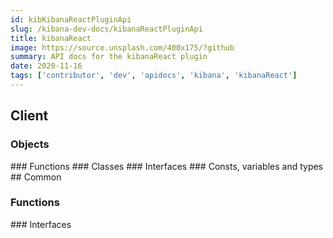 ```yaml
---
id: kibKibanaReactPluginApi
slug: /kibana-dev-docs/kibanaReactPluginApi
title: kibanaReact
image: https://source.unsplash.com/400x175/?github
summary: API docs for the kibanaReact plugin
date: 2020-11-16
tags: ['contributor', 'dev', 'apidocs', 'kibana', 'kibanaReact']
---
```



## Client

### Objects
<DocDefinitionList data={kibanaReactObj.client.objects}/>
### Functions
<DocDefinitionList data={kibanaReactObj.client.functions}/>
### Classes
<DocDefinitionList data={kibanaReactObj.client.classes}/>
### Interfaces
<DocDefinitionList data={kibanaReactObj.client.interfaces}/>
### Consts, variables and types
<DocDefinitionList data={kibanaReactObj.client.misc}/>
## Common

### Functions
<DocDefinitionList data={kibanaReactObj.common.functions}/>
### Interfaces
<DocDefinitionList data={kibanaReactObj.common.interfaces}/>
